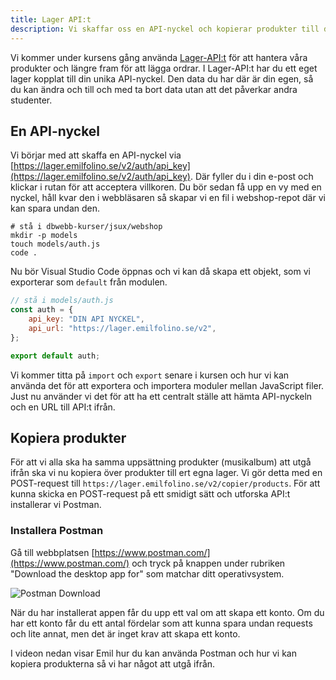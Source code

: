 ```yaml
---
title: Lager API:t
description: Vi skaffar oss en API-nyckel och kopierar produkter till din webbshop
---
```



Vi kommer under kursens gång använda [Lager-API:t](https://lager.emilfolino.se) för att hantera våra produkter och längre fram för att lägga ordrar. I Lager-API:t har du ett eget lager kopplat till din unika API-nyckel. Den data du har där är din egen, så du kan ändra och till och med ta bort data utan att det påverkar andra studenter.

## En API-nyckel

Vi börjar med att skaffa en API-nyckel via [https://lager.emilfolino.se/v2/auth/api_key](https://lager.emilfolino.se/v2/auth/api_key). Där fyller du i din e-post och klickar i rutan för att acceptera villkoren. Du bör sedan få upp en vy med en nyckel, håll kvar den i webbläsaren så skapar vi en fil i webshop-repot där vi kan spara undan den.

```shell
# stå i dbwebb-kurser/jsux/webshop
mkdir -p models
touch models/auth.js
code .
```

Nu bör Visual Studio Code öppnas och vi kan då skapa ett objekt, som vi exporterar som `default` från modulen.

```javascript
// stå i models/auth.js
const auth = {
    api_key: "DIN API NYCKEL",
    api_url: "https://lager.emilfolino.se/v2",
};

export default auth;
```

Vi kommer titta på `import` och `export` senare i kursen och hur vi kan använda det för att exportera och importera moduler mellan JavaScript filer. Just nu använder vi det för att ha ett centralt ställe att hämta API-nyckeln och en URL till API:t ifrån.



## Kopiera produkter

För att vi alla ska ha samma uppsättning produkter (musikalbum) att utgå ifrån ska vi nu kopiera över produkter till ert egna lager. Vi gör detta med en POST-request till `https://lager.emilfolino.se/v2/copier/products`. För att kunna skicka en POST-request på ett smidigt sätt och utforska API:t installerar vi Postman.

### Installera Postman

Gå till webbplatsen [https://www.postman.com/](https://www.postman.com/) och tryck på knappen under rubriken "Download the desktop app for" som matchar ditt operativsystem.

<Image src={postman} alt="Postman Download" />

När du har installerat appen får du upp ett val om att skapa ett konto. Om du har ett konto får du ett antal fördelar som att kunna spara undan requests och lite annat, men det är inget krav att skapa ett konto.

I videon nedan visar Emil hur du kan använda Postman och hur vi kan kopiera produkterna så vi har något att utgå ifrån.